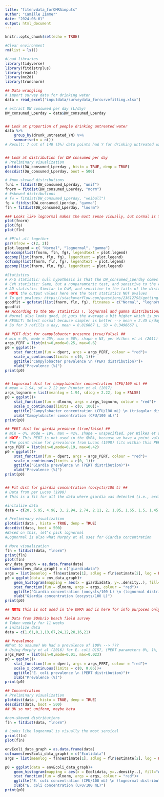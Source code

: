 ```yaml
---
title: "fitenvdata_forQMRAinputs"
author: "Camille Zimmer"
date: "2024-03-01"
output: html_document
---
```


```r
knitr::opts_chunk$set(echo = TRUE)

#Clear environment
rm(list = ls())

#Load libraries
library(tidyverse)
library(fitdistrplus)
library(readxl)
library(mc2d)
library(truncnorm)

```

```r

## Data wrangling
# import survey data for drinking water 
data = read_excel("inputdata/surveydata_forcurvefitting.xlsx")

# extract DW consumed per day (L/day)
DW_consumed_Lperday = data$DW_consumed_Lperday


## Look at proportion of people drinking untreated water
data %>%
    group_by(drunk_untreated_YN) %>%
    summarise(n = n())
# Result: 7 out of 140 (5%) data points had Y for drinking untreated water at least once per trip


## Look at distribution for DW consumed per day
# Preliminary visualization
plotdist(DW_consumed_Lperday , histo = TRUE, demp = TRUE)
descdist(DW_consumed_Lperday, boot = 500)

# #non-skewed distributions
funi = fitdist(DW_consumed_Lperday, "unif")
fnorm = fitdist(DW_consumed_Lperday, "norm")
# #skewed distributions
# fw = fitdist(DW_consumed_Lperday, "weibull")
fg = fitdist(DW_consumed_Lperday, "gamma")
fln = fitdist(DW_consumed_Lperday, "lnorm") 

### Looks like lognormal makes the most sense visually, but normal is the simplest
plot(fnorm)
plot(fg)
plot(fln)

# #Plot all together
par(mfrow = c(2, 2))
plot.legend = c( "Normal", "lognormal", "gamma")
denscomp(list(fnorm, fln, fg), legendtext = plot.legend)
qqcomp(list(fnorm, fln, fg), legendtext = plot.legend)
cdfcomp(list(fnorm, fln, fg), legendtext = plot.legend)
ppcomp(list(fnorm, fln, fg), legendtext = plot.legend)

#Statistics
# K-S statistic: null hypothesis is that the DW_consumed_Lperday comes from the distribution (i.e., p<0.05, then it doesn't come from that dist). It actually looks at the CDF.
# CvM statistic: Same, but a nonparamteric test, and sensitive to the center of the distribution 
# AD statistic: Similar to CvM, and sensitive to the tails of the distribution 
# NOTE the output values here are the test statistics NOT pvalues
# To get pvalues: https://stackoverflow.com/questions/23612798/getting-p-values-from-fitdistrplus-in-r
goodfit = gofstat(list(fnorm, fln, fg), fitnames = c("Normal", "lognormal", "gamma"))
goodfit
## According to the GOF statistics \, lognormal and gamma distributions are comparable in terms of GOF
# Normal also looks good, it puts the average a bit higher which is probably accurate since people drink a lot of water while backpacking
# RESULT: Select normal because simpler is better --> mean = 2.45 L/day, SD = 1.049
# So for 3 refills a day, mean = 0.816667 L, SD = 0.3496667 L

```

```r

## PERT dist for campylobacter presence (true/false) ##
# min = 0%, mode = 25%, max = 60%, shape = NS, per Wilkes et al (2011) and Murphy et al (2016)
args_PERT = list(min=0,mode=0.25, max=0.6)
p0 = ggplot()+
    stat_function(fun = dpert, args = args_PERT, colour = "red")+
    scale_x_continuous(limits = c(0, 1))+
    ggtitle("Campylobacter prevalence \n (PERT distribution)")+
    xlab("Prevalence (%)")
print(p0) 


## Lognormal dist for campylobacter concentration (CFU/100 mL) ##
# mean = 1.94, sd = 2.22 per Pinntar et al (2017)
args_lognorm = list(meanlog = 1.94, sdlog = 2.22, log = FALSE)
p0 = ggplot()+
    stat_function(fun = dlnorm, args = args_lognorm, colour = "red")+
    scale_x_continuous(limits = c(0, 100))+
    ggtitle("Campylobacter concentration (CFU/100 mL) \n (triagular distribution)")+
    xlab("Campylobacter concentration (CFU/100 mL)")
print(p0) 

```

```r

## PERT dist for gardia presence (true/false) ##
# min = 0%, mode = 19%, max = 42%, shape = unspecified, per Wilkes et al (2011) and Murphy et al (2016)
# NOTE: This PERT is not used in the QMRA, because we have a point value from Lucas (1998). This is just for visualization
# The point value for prevalence from Lucas (1998) fits within this PERT distribution but we'll go with the point value because it's more context-relevent
args_PERT = list(min=0,mode=0.19, max=0.42)
p0 = ggplot()+
    stat_function(fun = dpert, args = args_PERT, colour = "red")+
    scale_x_continuous(limits = c(0, 1))+
    ggtitle("Giardia prevalence \n (PERT distribution)")+
    xlab("Prevalence (%)")
print(p0) 


## Fit dist for giardia concentration (oocysts/100 L) ##
# Data from per Lucas (1998)
# This is a fit for all the data where giardia was detected (i.e., excluding non-detect values)

#initalize data
data = c(20, 5.95, 4.98, 3, 2.94, 2.74, 2.11, 2, 1.85, 1.65, 1.5, 1.45, 1.38, 1.35, 1.23, 1.21, 1.21, 1.21, 0.84, 0.72 ,0.71)

# Preliminary visualization
plotdist(data , histo = TRUE, demp = TRUE)
descdist(data, boot = 500)
#Based on this, let's pick lognormal 
#Lognormal is also what Murphy et al uses for Giardia concentration

# More visualization
fln = fitdist(data, "lnorm")
print(fln)
plot(fln)
env_data_graph = as.data.frame(data)
colnames(env_data_graph) = c("giardiadata")
args = list(meanlog = fln$estimate[1], sdlog = fln$estimate[2], log = FALSE)
p0 = ggplot(data = env_data_graph)+
    geom_histogram(mapping = aes(x = giardiadata, y=..density..), fill="white", colour="black", binwidth = 2)+
    stat_function(fun = dlnorm, args = args, colour = "red")+
    ggtitle("Giardia concentration (oocysts/100 L) \n (lognormal distribution)")+
    xlab("Giardia concentration (oocysts/100 L)")
print(p0)

```

```r

## NOTE this is not used in the QMRA and is here for info purposes only

## Data from SOmbrio beach field survey
# Taken weekly for 11 weeks
# initalize data
data = c(1,61,8,1,10,67,24,12,28,16,21)

## Prevalence
#What to assume? We had a prevalence of 100% --> ???
# Using Murphy et al (2016) for E. coli O157, (PERT parameters 0%, 1%, 2.3%, shape unspecified)
args_PERT = list(min=0,mode=0.01, max=0.023)
p0 = ggplot()+
    stat_function(fun = dpert, args = args_PERT, colour = "red")+
    scale_x_continuous(limits = c(0, 0.05))+
    ggtitle("E. coli prevalence \n (PERT distribution)")+
    xlab("Prevalence (%)")
print(p0) 

## Concentration
# Preliminary visualization
plotdist(data , histo = TRUE, demp = TRUE)
descdist(data, boot = 500)
## OK so not uniform, maybe beta

#non-skewed distributions
fln = fitdist(data, "lnorm") 

# Looks like lognormal is visually the most sensical
print(fln)
plot(fln)

envEcoli_data_graph = as.data.frame(data)
colnames(envEcoli_data_graph) = c("Ecolidata")
args = list(meanlog = fln$estimate[1], sdlog = fln$estimate[2], log = FALSE)

p0 = ggplot(data = envEcoli_data_graph)+
    geom_histogram(mapping = aes(x = Ecolidata, y=..density..), fill="white", colour="black", binwidth = 5)+
    stat_function(fun = dlnorm, args = args, colour = "red")+
    ggtitle("E. coli concentration (CFU/100 mL) \n (lognormal distribution)")+
    xlab("E. coli concentration (CFU/100 mL)")
print(p0) 

```


